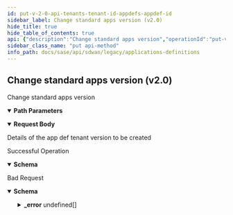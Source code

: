 ```yaml
---
id: put-v-2-0-api-tenants-tenant-id-appdefs-appdef-id
sidebar_label: Change standard apps version (v2.0)
hide_title: true
hide_table_of_contents: true
api: {"description":"Change standard apps version","operationId":"put-v2.0-api-tenants-tenant_id-appdefs-appdef_id","parameters":[{"description":"Tenant Id","in":"path","name":"tenant_id","required":true,"schema":{"description":"Tenant Id","type":"string"}},{"description":"Appdef Id","in":"path","name":"appdef_id","required":true,"schema":{"description":"Appdef Id","type":"string"}}],"requestBody":{"content":{"application/json":{"schema":{"properties":{"app_version":{"description":"App Version","type":"string"},"id":{"description":"Id","type":"string"},"reqState":{"description":"ReqState","enum":["APPDEF_APPS_REQ_PENDING","APPDEF_APPS_CREATE_IN_PROGRESS","APPDEF_CODECS_CREATE_IN_PROGRESS","APPDEF_CREATE_COMPLETE","APPDEF_CREATE_FAILED"],"type":"string"}}}}},"description":"Details of the app def tenant version to be created"},"responses":{"200":{"content":{"application/json":{"schema":{"properties":{"app_version":{"description":"App Version","type":"string"},"id":{"description":"Id","type":"string"},"reqState":{"description":"ReqState","enum":["APPDEF_APPS_REQ_PENDING","APPDEF_APPS_CREATE_IN_PROGRESS","APPDEF_CODECS_CREATE_IN_PROGRESS","APPDEF_CREATE_COMPLETE","APPDEF_CREATE_FAILED"],"type":"string"}}}}},"description":"Successful Operation"},"400":{"content":{"application/json":{"example":{"value":{"_error":[{"code":"GENERAL_CONFIG_ERROR"}]}},"schema":{"properties":{"_error":{"items":{"properties":{"code":{"type":"string"},"message":{"type":"string"}}},"type":"array"}}}}},"description":"Bad Request"}},"tags":["Applications"],"method":"put","path":"/v2.0/api/tenants/{tenant_id}/appdefs/{appdef_id}","jsonRequestBodyExample":{"app_version":"string","id":"string","reqState":"APPDEF_APPS_REQ_PENDING"},"info":{"contact":{},"description":"List of APIs used to manage an application definition specific query, overrides, and version information.","title":"Applications Definitions","version":"Latest"},"postman":{"name":"Change standard apps version (v2.0)","description":{"content":"Change standard apps version","type":"text/plain"},"url":{"path":["v2.0","api","tenants",":tenant_id","appdefs",":appdef_id"],"host":["{{baseUrl}}"],"query":[],"variable":[{"disabled":false,"description":{"content":"(Required) Tenant Id","type":"text/plain"},"type":"any","value":"","key":"tenant_id"},{"disabled":false,"description":{"content":"(Required) Appdef Id","type":"text/plain"},"type":"any","value":"","key":"appdef_id"}]},"header":[{"key":"Content-Type","value":"application/json"},{"key":"Accept","value":"application/json"}],"method":"PUT","body":{"mode":"raw","raw":"\"\"","options":{"raw":{"language":"json"}}}}}
sidebar_class_name: "put api-method"
info_path: docs/sase/api/sdwan/legacy/applications-definitions
---
```



## Change standard apps version (v2.0)



Change standard apps version

<details style={{"marginBottom":"1rem"}} data-collapsed={false} open={true}><summary style={{}}><strong>Path Parameters</strong></summary><div><ul><ParamsItem className={"paramsItem"} param={{"description":"Tenant Id","in":"path","name":"tenant_id","required":true,"schema":{"description":"Tenant Id","type":"string"}}}></ParamsItem><ParamsItem className={"paramsItem"} param={{"description":"Appdef Id","in":"path","name":"appdef_id","required":true,"schema":{"description":"Appdef Id","type":"string"}}}></ParamsItem></ul></div></details><MimeTabs><TabItem label={"application/json"} value={"application/json-schema"}><details style={{}} data-collapsed={false} open={true}><summary style={{"textAlign":"left"}}><strong>Request Body</strong></summary><div style={{"textAlign":"left","marginLeft":"1rem"}}><div style={{"marginTop":"1rem","marginBottom":"1rem"}}>

Details of the app def tenant version to be created

</div></div><ul style={{"marginLeft":"1rem"}}><SchemaItem collapsible={false} name={"app_version"} required={false} schemaDescription={"App Version"} schemaName={"string"} qualifierMessage={undefined} defaultValue={undefined}></SchemaItem><SchemaItem collapsible={false} name={"id"} required={false} schemaDescription={"Id"} schemaName={"string"} qualifierMessage={undefined} defaultValue={undefined}></SchemaItem><SchemaItem collapsible={false} name={"reqState"} required={false} schemaDescription={"ReqState"} schemaName={"string"} qualifierMessage={"**Possible values:** [`APPDEF_APPS_REQ_PENDING`, `APPDEF_APPS_CREATE_IN_PROGRESS`, `APPDEF_CODECS_CREATE_IN_PROGRESS`, `APPDEF_CREATE_COMPLETE`, `APPDEF_CREATE_FAILED`]"} defaultValue={undefined}></SchemaItem></ul></details></TabItem></MimeTabs><div><ApiTabs><TabItem label={"200"} value={"200"}><div>

Successful Operation

</div><div><MimeTabs groupId={"mime-type"}><TabItem label={"application/json"} value={"application/json"}><SchemaTabs groupId={"schema-tabs"}><TabItem label={"Schema"} value={"Schema"}><details style={{}} data-collapsed={false} open={true}><summary style={{"textAlign":"left"}}><strong>Schema</strong></summary><div style={{"textAlign":"left","marginLeft":"1rem"}}></div><ul style={{"marginLeft":"1rem"}}><SchemaItem collapsible={false} name={"app_version"} required={false} schemaDescription={"App Version"} schemaName={"string"} qualifierMessage={undefined} defaultValue={undefined}></SchemaItem><SchemaItem collapsible={false} name={"id"} required={false} schemaDescription={"Id"} schemaName={"string"} qualifierMessage={undefined} defaultValue={undefined}></SchemaItem><SchemaItem collapsible={false} name={"reqState"} required={false} schemaDescription={"ReqState"} schemaName={"string"} qualifierMessage={"**Possible values:** [`APPDEF_APPS_REQ_PENDING`, `APPDEF_APPS_CREATE_IN_PROGRESS`, `APPDEF_CODECS_CREATE_IN_PROGRESS`, `APPDEF_CREATE_COMPLETE`, `APPDEF_CREATE_FAILED`]"} defaultValue={undefined}></SchemaItem></ul></details></TabItem><TabItem label={"Example (from schema)"} value={"Example (from schema)"}><ResponseSamples responseExample={"{\n  \"app_version\": \"string\",\n  \"id\": \"string\",\n  \"reqState\": \"APPDEF_APPS_REQ_PENDING\"\n}"} language={"json"}></ResponseSamples></TabItem></SchemaTabs></TabItem></MimeTabs></div></TabItem><TabItem label={"400"} value={"400"}><div>

Bad Request

</div><div><MimeTabs groupId={"mime-type"}><TabItem label={"application/json"} value={"application/json"}><SchemaTabs groupId={"schema-tabs"}><TabItem label={"Schema"} value={"Schema"}><details style={{}} data-collapsed={false} open={true}><summary style={{"textAlign":"left"}}><strong>Schema</strong></summary><div style={{"textAlign":"left","marginLeft":"1rem"}}></div><ul style={{"marginLeft":"1rem"}}><SchemaItem collapsible={true} className={"schemaItem"}><details style={{}}><summary style={{}}><strong>_error</strong><span style={{"opacity":"0.6"}}> undefined[]</span></summary><div style={{"marginLeft":"1rem"}}><SchemaItem collapsible={false} name={"code"} required={false} schemaDescription={undefined} schemaName={"string"} qualifierMessage={undefined} defaultValue={undefined}></SchemaItem><SchemaItem collapsible={false} name={"message"} required={false} schemaDescription={undefined} schemaName={"string"} qualifierMessage={undefined} defaultValue={undefined}></SchemaItem></div></details></SchemaItem></ul></details></TabItem><TabItem label={"Example (from schema)"} value={"Example (from schema)"}><ResponseSamples responseExample={"{\n  \"_error\": [\n    {\n      \"code\": \"string\",\n      \"message\": \"string\"\n    }\n  ]\n}"} language={"json"}></ResponseSamples></TabItem><TabItem label={"Example"} value={"Example"}><ResponseSamples responseExample={"{\n  \"value\": {\n    \"_error\": [\n      {\n        \"code\": \"GENERAL_CONFIG_ERROR\"\n      }\n    ]\n  }\n}"} language={"json"}></ResponseSamples></TabItem></SchemaTabs></TabItem></MimeTabs></div></TabItem></ApiTabs></div>
      